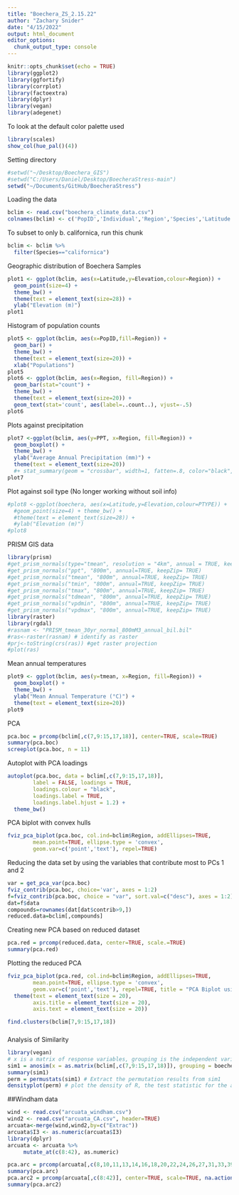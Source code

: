 ```yaml
---
title: "Boechera_ZS_2.15.22"
author: "Zachary Snider"
date: "4/15/2022"
output: html_document
editor_options: 
  chunk_output_type: console
---
```


```r
knitr::opts_chunk$set(echo = TRUE)
library(ggplot2)
library(ggfortify)
library(corrplot)
library(factoextra)
library(dplyr)
library(vegan)
library(adegenet)
```

To look at the default color palette used
```r
library(scales)
show_col(hue_pal()(4))
```

Setting directory
```r
#setwd("~/Desktop/Boechera_GIS")
#setwd("C:/Users/Daniel/Desktop/BoecheraStress-main")
setwd("~/Documents/GitHub/BoecheraStress")
```

Loading the data
```r
bclim <- read.csv("boechera_climate_data.csv")
colnames(bclim) <- c('PopID','Individual','Region','Species','Latitude','Longitude','Elevation','Date.Found','tmean','tmax','tmin','PPT','tdmean','vpdmax','vpdmin','aspect','solclear','soltrans')
```

To subset to only b. californica, run this chunk
```r
bclim <- bclim %>%
  filter(Species=="californica")
```

Geographic distribution of Boechera Samples
```r
plot1 <- ggplot(bclim, aes(x=Latitude,y=Elevation,colour=Region)) + 
  geom_point(size=4) + 
  theme_bw() +
  theme(text = element_text(size=28)) +
  ylab("Elevation (m)")
plot1
```

Histogram of population counts
```r
plot5 <- ggplot(bclim, aes(x=PopID,fill=Region)) +
  geom_bar() +
  theme_bw() +
  theme(text = element_text(size=20)) +
  xlab("Populations")
plot5
plot6 <- ggplot(bclim, aes(x=Region, fill=Region)) +
  geom_bar(stat="count") +
  theme_bw() +
  theme(text = element_text(size=20)) +
  geom_text(stat='count', aes(label=..count..), vjust=-.5)
plot6
```

Plots against precipitation
```r
plot7 <-ggplot(bclim, aes(y=PPT, x=Region, fill=Region)) +
  geom_boxplot() +
  theme_bw() +
  ylab("Average Annual Precipitation (mm)") +
  theme(text = element_text(size=20))
  #+ stat_summary(geom = "crossbar", width=1, fatten=.8, color="black", fun.data = function(x){ return(c(y=median(x), ymin=median(x), ymax=median(x))) })
plot7
```
  
Plot against soil type (No longer working without soil info)
```r
#plot8 <-ggplot(boechera, aes(x=Latitude,y=Elevation,colour=PTYPE)) + 
  #geom_point(size=4) + theme_bw() +
  #theme(text = element_text(size=28)) +
  #ylab("Elevation (m)")
#plot8
```

PRISM GIS data
```r
library(prism)
#get_prism_normals(type="tmean", resolution = "4km", annual = TRUE, keepZip= TRUE)
#get_prism_normals("ppt", "800m", annual=TRUE, keepZip= TRUE)
#get_prism_normals("tmean", "800m", annual=TRUE, keepZip= TRUE)
#get_prism_normals("tmin", "800m", annual=TRUE, keepZip= TRUE)
#get_prism_normals("tmax", "800m", annual=TRUE, keepZip= TRUE)
#get_prism_normals("tdmean", "800m", annual=TRUE, keepZip= TRUE)
#get_prism_normals("vpdmin", "800m", annual=TRUE, keepZip= TRUE)
#get_prism_normals("vpdmax", "800m", annual=TRUE, keepZip= TRUE)
library(raster)
library(rgdal)
#rasnam <- "PRISM_tmean_30yr_normal_800mM3_annual_bil.bil"
#ras<-raster(rasnam) # identify as raster
#prj<-toString(crs(ras)) #get raster projection
#plot(ras)
```

Mean annual temperatures
```r
plot9 <- ggplot(bclim, aes(y=tmean, x=Region, fill=Region)) +
  geom_boxplot() +
  theme_bw() +
  ylab("Mean Annual Temperature (°C)") +
  theme(text = element_text(size=20))
plot9
```

PCA 
```r
pca.boc = prcomp(bclim[,c(7,9:15,17,18)], center=TRUE, scale=TRUE)
summary(pca.boc)
screeplot(pca.boc, n = 11)
```

Autoplot with PCA loadings
```r
autoplot(pca.boc, data = bclim[,c(7,9:15,17,18)], 
		label = FALSE, loadings = TRUE, 
		loadings.colour = "black",
		loadings.label = TRUE,
		loadings.label.hjust = 1.2) +
  theme_bw() 
```

PCA biplot with convex hulls
```r
fviz_pca_biplot(pca.boc, col.ind=bclim$Region, addEllipses=TRUE,
		mean.point=TRUE, ellipse.type = 'convex',
		geom.var=c('point','text'), repel=TRUE)
```

Reducing the data set by using the variables that contribute most to PCs 1 and 2
```r
var = get_pca_var(pca.boc)
fviz_contrib(pca.boc, choice='var', axes = 1:2)
f=fviz_contrib(pca.boc, choice = "var", sort.val=c("desc"), axes = 1:2)
dat=f$data
compounds=rownames(dat[dat$contrib>9,])
reduced.data=bclim[,compounds]
```

Creating new PCA based on reduced dataset
```r
pca.red = prcomp(reduced.data, center=TRUE, scale.=TRUE)
summary(pca.red)
```

Plotting the reduced PCA
```r
fviz_pca_biplot(pca.red, col.ind=bclim$Region, addEllipses=TRUE,
		mean.point=TRUE, ellipse.type = 'convex',
		geom.var=c('point','text'), repel=TRUE, title = "PCA Biplot using climate") +
  theme(text = element_text(size = 20),
        axis.title = element_text(size = 20),
        axis.text = element_text(size = 20))
```


```r
find.clusters(bclim[7,9:15,17,18])
```




###
Analysis of Similarity
```r
library(vegan)
# x is a matrix of response variables, grouping is the independent variable
sim1 = anosim(x = as.matrix(bclim[,c(7,9:15,17,18)]), grouping = boechera$Pop.ID)
summary(sim1)
perm = permustats(sim1) # Extract the permutation results from sim1 
densityplot(perm) # plot the density of R, the test statistic for the anosim

```


##Windham data
```r
wind <- read.csv("arcuata_windham.csv")
wind2 <- read.csv("arcuata_CA.csv", header=TRUE)
arcuata<-merge(wind,wind2,by=c("Extrac"))
arcuata$I3 <- as.numeric(arcuata$I3)
library(dplyr)
arcuata <- arcuata %>% 
     mutate_at(c(8:42), as.numeric)
```

```r
pca.arc = prcomp(arcuata[,c(8,10,11,13,14,16,18,20,22,24,26,27,31,33,39)], center=TRUE, scale=TRUE, na.action(na.omit))
summary(pca.arc)
pca.arc2 = prcomp(arcuata[,c(8:42)], center=TRUE, scale=TRUE, na.action(na.omit))
summary(pca.arc2)
```












